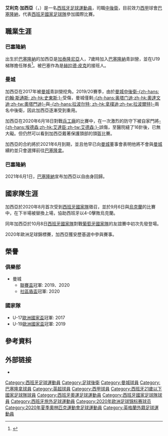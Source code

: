 {{refimprove|date=2021年5月}}
{{Expand language|1=en|time=2020-09-26T17:47:53+00:00}}
{{Spanish name|García|Martret}}
{{noteTA
|G1=Football
|G2=UEFA
|G3=英超
|G4=fcbarcelona
|T=zh-hans:埃里克·加西亚;zh-hk:艾歷·加西亞;zh-tw:艾利克·加西亞
|1=zh-hans:埃里克;zh-hk:艾歷;zh-tw:艾利克
}}

{{Infobox football biography
| name        = 艾利克·加西亞<br />''Eric García''
| image = 
| caption     =
| fullname    = Eric García Martret
| birth_date  = {{birth date and age|2001|1|09|df=y}}
| birth_place = {{SPN}}[[巴塞隆納|巴塞隆納]]
| height      = {{convert|1.82|m|ftin|0|abbr=on}}
| position    = [[中後衛|中後衛]]
| currentclub = [[巴塞隆納足球俱樂部|巴塞隆納]]
| clubnumber  = 24
| youthyears1 = 2008–2017 | youthclubs1 = [[巴塞隆納足球俱樂部|巴塞隆納]]
| youthyears2 = 2017–2018 | youthclubs2 = [[曼城足球俱樂部|曼城]]
| years1 = 2018–2021| clubs1 = [[曼城足球俱樂部|曼城]] | caps1 = 19 | goals1 = 0
| years2 = 2021–| clubs2 = [[巴塞隆納足球俱樂部|巴塞隆納]] | caps2 = 26 | goals2 = 0
| nationalyears1 = 2019 | nationalteam1 = [[西班牙U-19|西班牙U-19]] | nationalcaps1 = 9 | nationalgoals1 = 0
| nationalyears2 = 2019 | nationalteam2 = [[西班牙21歲以下國家足球隊|西班牙U-21]] | nationalcaps2 = 5 | nationalgoals2 = 0
| nationalyears3 = 2021– | nationalteam3 = [[西班牙23歲以下國家足球隊|西班牙國奧]] | nationalcaps3 = 7 | nationalgoals3 = 0
| nationalyears4 = 2020– | nationalteam4 = [[西班牙國家足球隊|西班牙]] | nationalcaps4 = 17 | nationalgoals4 = 0
| club-update = 2022年5月10日
| nationalteam-update = 2022年6月11日
|medaltemplates={{Medal|Competition|[[歐洲國家聯賽|歐洲國家聯賽]]}} 
{{Medal|Runner-up|[[2020–21年歐洲國家聯賽|2021年意大利]]|}}}}
'''艾利克·加西亞'''（{{lang-es|Eric García}}，{{bd|2001年|1月9日}}）是一名[[西班牙|西班牙]][[足球|足球]][[運動員|運動員]]，司職[[中後衛|中後衛]]，目前效力[[西班牙足球甲級聯賽|西甲]]球會[[巴塞隆納足球俱樂部|巴塞隆納]]，代表[[西班牙國家足球隊|西班牙國家足球隊]]參加國際比賽。

==職業生涯==
===巴塞隆納===
出生於[[巴塞隆納|巴塞隆納]]的加西亞是[[加泰隆尼亞|加泰隆尼亞]]人，7歲時加入[[巴塞隆納足球俱樂部|巴塞隆納]]青訓營，並在U19梯隊擔任隊長<ref>{{cite web|url=https://www.fourfourtwo.com/features/eric-garcia-man-city-centre-back-john-stones-pep-guardiola-barcelona-carles-puyol|title=Eric Garcia: who is the 19-year-old stepping in at centre-back for Manchester City?|accessdate=2020-09-26|work=Four Four Two|language=en-US|archive-date=2020-07-19|archive-url=https://web.archive.org/web/20200719164832/https://www.fourfourtwo.com/features/eric-garcia-man-city-centre-back-john-stones-pep-guardiola-barcelona-carles-puyol|dead-url=no}}</ref>。被巴塞作為是[[赫拉德·皮克|赫拉德·皮克]]的接班人。

===曼城===
{{Unreferenced section|date=2021-05-14}}
加西亞在2017年被[[曼城足球俱樂部|曼城]]青訓營挖角。2019/20賽季，由於[[曼城足球俱樂部|曼城]][[中後衛|中後衛]][[約翰·史東斯|-{zh-hans:约翰·斯通斯; zh-hk:史東斯;}-]]受傷，曼城僅剩[[尼古拉斯·奥塔门迪|-{zh-hans:奥塔门迪;zh-hk:奧達文迪;zh-tw:奧塔門迪}-]]與[[埃梅里克·拉波爾特|-{zh-hans:拉波尔特; zh-hk:拿樸迪;zh-tw:拉波爾特}-]]兩名中後衛，因此加西亞逐漸受到重用。

加西亞在2020年6月18日對戰[[阿仙奴足球俱樂部|兵工廠]]的比賽中，在一次激烈的防守下被自家門將[[艾達臣·摩拉斯|-{zh-hans:埃德森;zh-hk:艾達臣;zh-tw:艾德森;}-]]誤傷，至醫院縫了16針後，已無大礙。但仍然可以看到加西亞戴著保護頭部的頭盔比賽。

加西亞的合約將於2021年6月到期，並且他早已向[[曼城足球俱樂部|曼城]]董事會表明他將不會與[[曼城足球俱樂部|曼城]]續約並只會選擇前往[[巴塞隆拿足球會|巴塞隆拿]]。

===巴塞隆納===
2021年6月1日，[[巴塞隆納|巴塞隆納]]宣布加西亞以自由身回歸。

==國家隊生涯==
{{Unreferenced section|date=2021-08-10}}
加西亞於2020年8月首次受到[[西班牙國家足球隊|西班牙國家隊]]徵召，並於9月6日與[[烏克蘭國家足球隊|烏克蘭]]的比賽中，在下半場被替換上場，協助西班牙以4-0擊敗烏克蘭。

同年加西亞於10月8日[[西班牙國家足球隊|西班牙國家隊]]對戰[[葡萄牙國家足球隊|葡萄牙國家隊]]的友誼賽中初次先發登場。

2020年歐洲足球錦標賽，加西亞獲安歷基選中參與賽事。

==榮譽==
===俱樂部===
*曼城
**[[聯賽盃|聯賽盃]]冠軍: 2019、2020
**[[社區盾盃|社區盾盃]]冠軍: 2020

===國家隊===
*U-17[[歐洲國家盃|歐洲國家盃]]冠軍: 2017
*U-19[[歐洲國家盃|歐洲國家盃]]冠軍: 2019

==參考資料==
{{Reflist|2}}

== 外部链接 ==
*{{Soccerway}}

{{巴塞隆拿足球俱樂部球員名單}}
{{2020年欧洲足球锦标赛西班牙参赛名单}}
{{2020年奧運會男子足球西班牙參賽名單}}

{{DEFAULTSORT:García, Eric}}
[[Category:西班牙足球運動員|Category:西班牙足球運動員]]
[[Category:足球後衛|Category:足球後衛]]
[[Category:曼城球員|Category:曼城球員]]
[[Category:巴塞隆拿球員|Category:巴塞隆拿球員]]
[[Category:英超球員|Category:英超球員]]
[[Category:西甲球員|Category:西甲球員]]
[[Category:西班牙21歲以下國家足球隊球員|Category:西班牙21歲以下國家足球隊球員]]
[[Category:西班牙奧運足球運動員|Category:西班牙奧運足球運動員]]
[[Category:西班牙國家足球隊球員|Category:西班牙國家足球隊球員]]
[[Category:西班牙旅外足球運動員|Category:西班牙旅外足球運動員]]
[[Category:2020年欧洲足球锦标赛球员|Category:2020年欧洲足球锦标赛球员]]
[[Category:2020年夏季奧林匹克運動會足球運動員|Category:2020年夏季奧林匹克運動會足球運動員]]
[[Category:英格蘭外籍足球運動員|Category:英格蘭外籍足球運動員]]